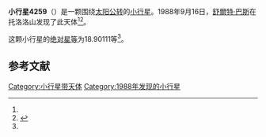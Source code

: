 {{Infobox planet
| bgcolour = #FFFFC0
| name = 4259 McCoy
| symbol = 
| image = 
| caption = 
| discovery = yes
| discovery_ref = 
| discoverer = [[舒爾特·巴斯|舒爾特·巴斯]]
| discovery_site = [[托洛洛山|托洛洛山]] 
| discovered = 1988年9月16日
| designations = yes
| mp_name = 
| named_after = 
| alt_names = 1988 SB3/ 1964 WO / 1976 GL4 / 1979 YD3 / 1984 YA4
| mp_category = [[主带小行星|主带小行星]]
| orbit_ref = <ref name="a">[http://ssd.jpl.nasa.gov/sbdb.cgi?sstr=4259 4259 McCoy] {{Wayback|url=http://ssd.jpl.nasa.gov/sbdb.cgi?sstr=4259 |date=20201124004519 }}，小行星數據庫瀏覽器（JPL Small-Body Database Browser）－[[美国国家航空航天局|美国国家航空航天局]]喷气推进实验室</ref>
| epoch = 2456400.5 (2013年4月18日更新)
| aphelion = {{convert|3.0316454|AU|km|3|abbr=on|lk=out}}
| perihelion = {{convert|2.7490322|AU|km|3|abbr=on}}
| semimajor = {{convert|2.8903388|AU|km|3|abbr=on}}
| eccentricity = 0.0488893
| period = 1794.822655 [[日|日]]<br />4.91[[儒略年|儒略年]]
| avg_speed = 
| inclination = 2.91665
| asc_node = 59.81711
| mean_anomaly = 
| arg_peri = 18.90111
| satellites = 
| physical_characteristics = yes
| dimensions = 
| mass = 
| density = 
| surface_grav = 
| escape_velocity = 
| sidereal_day = 
| axial_tilt = 
| pole_ecliptic_lat = 
| pole_ecliptic_lon = 
| albedo = 
| temperatures= 
| temp_name1 = 
| mean_temp_1 = 
| max_temp_1 = 
| temp_name2 = 
| max_temp_2 = 
| spectral_type = 
| abs_magnitude = 18.90111
}}

'''小行星4259'''（{{lang-en|4259 McCoy}}）是一颗围绕[[太阳|太阳]][[公转|公转]]的[[小行星|小行星]]。1988年9月16日，[[舒爾特·巴斯|舒爾特·巴斯]]在托洛洛山发现了此天体<ref name="a" /><ref>{{cite news|title=小行星列表|url=http://cfa-www.harvard.edu/iau/lists/NumberedMPs.txt|accessdate=2013-07-08|newspaper=哈佛大学|archive-date=2008-05-17|archive-url=https://web.archive.org/web/20080517010638/http://cfa-www.harvard.edu/iau/lists/NumberedMPs.txt|dead-url=no}}</ref>。

这颗小行星的[[绝对星等|绝对星等]]为18.90111等<ref name="a" />。

==参考文献==
{{reflist}}
{{Minor Planet Number|[[小行星4258|小行星4258]]|[[小行星4260|小行星4260]]}}

{{小天体}}

[[Category:小行星带天体|Category:小行星带天体]]
[[Category:1988年发现的小行星|Category:1988年发现的小行星]]

{{asteroid-stub}}